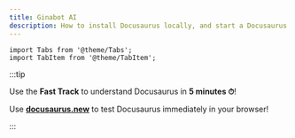```yaml
---
title: Ginabot AI
description: How to install Docusaurus locally, and start a Docusaurus site in no time.
---
```



```mdx-code-block
import Tabs from '@theme/Tabs';
import TabItem from '@theme/TabItem';
```


:::tip

Use the **Fast Track** to understand Docusaurus in **5 minutes ⏱**!

Use **[docusaurus.new](https://docusaurus.new)** to test Docusaurus immediately in your browser!

:::

